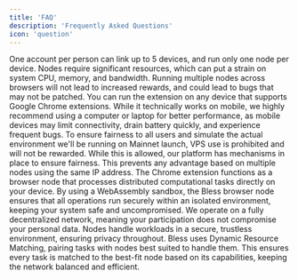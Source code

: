 ```yaml
---
title: 'FAQ'
description: 'Frequently Asked Questions'
icon: 'question'
---
```


<Accordion title='How many nodes can I run?'>
    One account per person can link up to 5 devices, and run only one node per
    device. Nodes require significant resources, which can put a strain on
    system CPU, memory, and bandwidth. Running multiple nodes across browsers
    will not lead to increased rewards, and could lead to bugs that may not be
    patched.
</Accordion>

<Accordion title='What devices can I run the extension on?'>
    You can run the extension on any device that supports Google Chrome
    extensions. While it technically works on mobile, we highly recommend using
    a computer or laptop for better performance, as mobile devices may limit
    connectivity, drain battery quickly, and experience frequent bugs.
</Accordion>

<Accordion title='Can I use a VPS to run a node?'>
    To ensure fairness to all users and simulate the actual environment we'll be
    running on Mainnet launch, VPS use is prohibited and will not be rewarded.
</Accordion>

<Accordion title='Can I run multiple nodes on the same IP address?'>
    While this is allowed, our platform has mechanisms in place to ensure
    fairness. This prevents any advantage based on multiple nodes using the same
    IP address.
</Accordion>

<Accordion title='How does the Chrome extension use my device’s compute power?'>
    The Chrome extension functions as a browser node that processes distributed
    computational tasks directly on your device. By using a WebAssembly sandbox,
    the Bless browser node ensures that all operations run securely within an
    isolated environment, keeping your system safe and uncompromised.
</Accordion>

<Accordion title='What are your data privacy policies for connecting my device?'>
    We operate on a fully decentralized network, meaning your participation does
    not compromise your personal data. Nodes handle workloads in a secure,
    trustless environment, ensuring privacy throughout.
</Accordion>

<Accordion title='How does Bless ensure fairness across nodes?'>
    Bless uses Dynamic Resource Matching, pairing tasks with nodes best suited
    to handle them. This ensures every task is matched to the best-fit node
    based on its capabilities, keeping the network balanced and efficient.
</Accordion>
